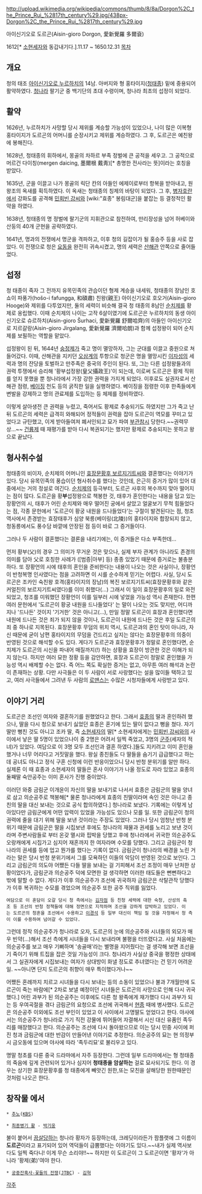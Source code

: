 http://upload.wikimedia.org/wikipedia/commons/thumb/8/8a/Dorgon%2C_the_Prince_Rui_%2817th_century%29.jpg/438px-Dorgon%2C_the_Prince_Rui_%2817th_century%29.jpg

아이신기오로 도르곤(Aisin-gioro Dorgon, 愛新覺羅 多爾袞)

1612[* [[소현세자]]와 동갑내기다.].11.17 ~ 1650.12.31
[[목차]]
== 개요 ==
청의 태조 [[아이신기오로 누르하치]]의 14남. 아버지와 형 홍타이지([[청태종]]) 밑에 중용되어 활약하였다. [[청나라]] 팔기군 중 백기단의 초대 수령이며, 청나라 최초의 섭정이 되었다.

== 활약 ==
1626년, 누르하치가 사망할 당시 제위를 계승할 가능성이 있었으나, 나이 많은 이복형 홍타이지가 도르곤의 어머니를 순장시키고 제위를 계승하였다. 그 후, 도르곤은 예친왕에 봉해진다.

1628년, 청태종의 휘하에서, 몽골의 차하르 부족 정벌에 큰 공적을 세우고. 그 공적으로 머르건 다이칭(mergen daicing, 墨爾根 戴靑)[* 총명한 전사라는 뜻]이라는 호칭을 받았다.

1635년, 군을 이끌고 나가 몽골의 릭단 칸의 아들인 에제이로부터 항복을 받아내고, 원 왕조의 옥새를 획득하였다. 이 옥새는 청태종의 칭제의 바탕이 되었다. 그 후, [[병자호란]]에서 강화도를 공격해 [[민회빈 강씨]]와 [wiki:"효종" 봉림대군]을 붙잡는 등 결정적인 활약을 하였다.

1638년, 청태종의 명 정벌에 팔기군의 지휘관으로 참전하여, 만리장성을 넘어 허베이와 산둥의 40개 군현을 공략하였다. 

1641년, 명과의 전쟁에서 명군을 격파하고, 이후 청의 길잡이가 될 홍승주 등을 사로 잡았다. 이 전쟁으로 청은 [[요동]]을 완전히 귀속시켰고, 명의 세력은 [[산해관]] 안쪽으로 줄어들었다.

== 섭정 ==
청 태종이 죽자 그 전까지 유목민족의 관습이던 형제 계승을 내세워, 청태종의 장남인 호쇼이 파풍가(hošo-i fafungga, 和碩肅) 친왕(親王) 아이신기오로 호오거(Aisin-gioro Hooge)와 제위를 다투었지만, 둘의 세력이 비슷해 결국 청 태종의 8남인 [[순치제]]를 황제로 옹립했다. 이때 순치제의 나이는 고작 6살이였기에 도르곤은 누르하치의 동생 아이신기오로 슈르하치(Aisin-gioro Šurhaci, 愛新覺羅 舒爾哈齊)의 아들인 아이신기오로 지르갈랑(Aisin-gioro Jirgalang, 愛新覺羅 濟爾哈朗)과 함께 섭정왕이 되어 순치제를 보필하는 역할을 맡았다.

섭정왕이 된 뒤, 1644년 [[숭정제]]가 죽고 명이 멸망하자, 그는 군대를 이끌고 중원으로 쳐들어갔다. 이때, 산해관을 지키던 [[오삼계]]의 투항으로 청군은 명을 멸망시킨 [[이자성]]의 세력과 명의 잔당을 토벌하고 만주족은 중국의 주인이 된다. 또, 그는 다른 섭정왕들과의 권력 투쟁에서 승리해 '황부섭정왕(皇父攝政王)'이 되는데, 이로써 도르곤은 황제 직위를 얻지 못했을 뿐 청나라에서 가장 강한 권력을 가지게 되었다. 이후로도 실권자로서 산해관 점령, [[베이징]] 천도 등의 굵직한 일을 실행하였다. 베이징을 점령한 이후 한족들에게 변발을 강제하고 명의 관료제를 도입하는 등 체제를 정비하였다.

이렇게 살아생전 큰 권력을 누렸고, 죽어서도 황제로 추숭되기도 하였지만 그가 죽고 난 뒤 도르곤의 세력은 급격히 와해되어 정적들이 권력을 잡아 도르곤이 역모를 꾸미고 있었다고 규탄했고, 이게 받아들여져 폐서인되고 묘가 파여 [[부관참시]] 당한다.~~권력무상...~~ [[건륭제]] 때 재평가를 받아 다시 복권되기는 했지만 황제로 추숭되지는 못하고 왕으로 끝났다.

== 형사취수설 ==
청태종의 비이자, 순치제의 어머니인 [[효장문황후 보르지기트씨]]와 결혼했다는 이야기가 있다. 당시 유목민족의 풍습이던 형사취수를 했다는 것인데, 은근히 증거가 많이 있어 대중에서는 거의 정설로 여긴다. [[순치제]]의 등극부터, 도르곤 사후의 복수까지 맞아 떨어지는 점이 많다. 도르곤을 황'''부'''섭정왕으로 책봉한 것, 태후가 혼인한다는 내용을 담고 있는 장황언의 시, 태후가 어린 순치제와 매우 떨어진 궁에서 살았고 얼굴보기 무척 힘들었다는 점, 각종 문헌에서 '도르곤이 황궁 내원을 드나들었다'는 구절이 발견된다는 점, 청조 역사에서 존경받는 효장태후가 심양 북릉(베이링(北陵))의 홍타이지와 합장되지 않고, 청동릉에서도 풍수담 바깥에 안장된 점 등이 바로 그 증거들이다.

그러나 두 사람이 결혼했다는 결론을 내리기에는, 이 증거들은 다소 부족한데...

먼저 황부(父)의 경우 그 의미가 무거운 것은 맞으나, 실제 부자 관계가 아니라도 존경의 의미를 담아 父로 호칭한 사례가 ([범증|아부] 등) 종종 있었기 때문에 증거로는 불충분하다. 또 장황언의 시에 태후의 혼인을 준비한다는 내용이 나오는 것은 사실이나, 장황언이 반청복명 인사였다는 점을 고려하면 이 시를 순수하게 믿기는 어렵다. 사실, 당시 도르곤은 조카인 숙친왕 호격(홍타이지의 장남)의 복진 보르지기트씨(효장문황후와 같은 커얼친의 보르지기트씨였다)를 이미 취했다(...) 그래서 이 일이 효장문황후의 일로 와전되었고, 청조를 미워했던 장황언이 이를 일부러 시에 넣었을 가능성 역시 존재한다. 한편 여러 문헌에서 '도르곤이 황궁 내원을 드나들었다' 는 말이 나오는 것도 맞지만, 어디까지나 '드나든' 것이지 '기거한' 것은 아니고(...), 만일 정말 도르곤이 효장과 혼인했다면 내원에 드나든 것은 죄가 되지 않을 것이나, 도르곤이 내원에 드나든 것은 후일 도르곤의 죄 중 하나로 지목된다. 효장문황후 무덤의 위치 역시, 도르곤과의 혼인 탓이 아니라, 자신 때문에 굳이 남편 홍타이지의 무덤을 건드리고 싶지는 않다는 효장문황후의 의중이 반영된 것으로 해석할 수도 있다. 게다가 도르곤과 효장문황후가 정말로 혼인했다면, 순치제가 도르곤의 시신을 파내어 매질까지(!) 하는 상황을 효장이 방관한 것은 이해가 되지 않는다.
하지만 여러 묘한 정황 등을 감안하면, 효장과 도르곤이 정말로 혼인했을 가능성 역시 배제할 수는 없다. 즉 어느 쪽도 확실한 증거는 없고, 아무튼 여러 해석과 논란이 존재하는 상황. 다만 사극들은 이 두 사람이 서로 사랑했다는 설을 많이들 택하고 있고, 여러 사극들에서 그려낸 두 사람의 [[로맨스]]는 수많은 시청자들에게 사랑받고 있다. 

== 이야기 거리 ==
도르곤은 조선인 여자와 결혼하기를 원했었다고 한다. 그래서 [[효종]]의 딸과 혼인하려 했으나, 딸을 다시 청으로 보내기 싫었던 효종은 혼기에 있는 딸이 없다고 뻥을 쳤다. 자기 딸만 뻥친 것도 아니고 조카 딸, 즉 [[소현세자]]의 딸[* 소현세자에게는 [[민회빈 강씨]]와의 사이에서 낳은 딸 5명이 있었으나이 중 2명은 어려서 일찍 죽었고, 3명의 [[군주]](세자의 적녀)가 있었다. 여담으로 이 3명 모두 조선인과 결혼 하였다.]들도 지키려고 이미 혼인을 했거나 너무 어리다고 거짓말을 했다. 왕실 종친들도 다 딸들을 숨기기 급급했다고 하는데 공녀도 아니고 정식 구혼 신청에 이런 반응이었으니 당시 반청 분위기를 알만 하다. 실제론 이 때 효종과 소현세자의 딸들은 혼사 이야기가 나올 정도로 자라 있었고 효종의 둘째딸 숙안공주는 이미 혼사가 진행 중이었다. 

이러던 와중 금림군 이개윤이 자신의 딸을 보내기로 나서서 효종은 금림군의 딸을 양녀로 삼고 의순공주로 책봉해[* 물론 청나라에게 효종의 친딸이라며 속인 것은 아니고 종친의 딸을 대신 보내는 것으로 공식 합의하였다.] 청나라로 보냈다. 기록에는 이렇게 남아있다만 금림군에게 어떤 압력이 있었을 가능성도 있으나 모를 일. 또한 금림군이 청의 권력에 줄을 대기 위해 딸을 보낸 것이라는 주장도 있었다. 그러나 당시 엄청난 반청 분위기 때문에 금림군은 딸을 시집보낸 후에도 청나라의 재물과 권세를 노리고 보낸 것이라며 주변사람들로 부터 온갖 멸시와 핍박을 당했고 후에 청나라에서 귀국한 의순공주도 오랑캐에게 시집가고 심지어 재혼까지 한 여자라며 수모를 당했다. 그리고 금림군이 청나라의 권세를 등에 업고 뭔가를 했다는 기록이 없다. 금림군이 청나라의 배경을 노린 거라는 말은 당시 반청 분위기에서 그를 모욕하던 이들의 악담이 반영된 것으로 보인다. 그리고 금림군의 의도야 어쨌든 다들 딸을 보내는 걸 기피해서 조선 조정이 매우 난처한 상황이었다가, 금림군과 의순공주 덕에 모면한 걸 생각하면 이러한 태도들은 뻔뻔하다고 밖에 말할 수 없다. 게다가 이후 의순공주가 조선에 귀국하자 금림군은 삭탈관작 당했다가 이후 복귀하는 수모를 겪었으며 의순공주 또한 공주 직위를 잃었다.

 여담으로 이 혼담이 오갈 당시 청 측에서는 [[김자점]] 등 친청 세력에 대한 숙청, 산성의 축조 등 조선의 반청 정책들에 대해 정면으로 지적하며 조선을 강하게 압박하고 있었다. 이는 도르곤의 청혼을 조선에서 수용하고 [[이경석]] 등 일부 대신이 책임 질 것을 자청해서 청 측이 이를 수용하여 넘어갈 수 있었다.
그런데 정작 의순공주가 청나라로 오자, 도르곤의 눈에 의순공주와 시녀들의 외모가 매우 빈약(...)해서 조선 측에게 시녀들을 다시 보내라며 불평을 터뜨렸다고. 사실 처음에는 의순공주를 보고 매우 기뻐하며 '송골매'라는 별명을 지어줬다는 걸 생각해 보면 조선을 기 죽이기 위해 트집을 잡은 것일 가능성이 크다. 청나라가 사실상 중국을 평정한 상태에서 그 실권자에게 시집보내는 여자가 상대방이 화낼 정도로 추녀였다는 건 믿기 어려운 일. ~~아니면 단지 도르곤의 취향이 매우 특이했다거나~~

어쨌든 혼례까지 치르고 시녀들을 다시 보내는 등의 소동이 있었으나 불과 7개월만에 도르곤이 죽는 바람에[* 2차로 보낼 예정이던 시녀들은 도르곤의 사망으로 인해 다시 귀국했다.] 어린 과부가 된 의순공주는 이후에도 다른 청 왕족에게 재가했다 다시 과부가 되는 등 우여곡절을 겪다 금림군의 요청으로 조선에 귀국해서 [[현종#s-2|현종]] 때에 병사했다. 도르곤은 의순공주 이외에도 조선 부인이 있었고 이 사이에서 고명딸도 얻었다고 한다. 야사에서는 의순공주가 청나라로 가기 직전 강물에 뛰어들어 자결해서 시신 대신 유품인 족두리를 매장했다고 한다. 의순공주는 조선에 다시 돌아왔으므로 이는 당시 민중 사이에 퍼진 청과 금림군에 대한 반감이 만들어낸 이야기로 추정한다. 의순공주의 묘는 현 의정부시 금오동에 있으며 야사에 따라 '족두리묘'로 불리우고 있다.

명말 청초를 다룬 중국 드라마에서 자주 등장한다. 그런데 일부 드라마에서는 형 청태종의 죽음에 깊게 관련되어 있거나 심지어 '''청태종을 암살하는''' 걸로 묘사되기도 한다. 이 경우는 상기한 효장문황후를 청 태종에게 빼앗긴 원한,또는 모친을 살해당한 원한때문인 것처럼 나오곤 한다.

== 창작물 에서 ==
 * [[추노]]([[KBS]])

 * [[최종병기 활]] - [[박기웅]]
불이 붙어서 [[끔살]]당하는 청나라 황자가 등장하는데, 크레딧이라든가 팜플랫에 그 이름이 '''도르곤'''이라고 표기되어 있어 역덕들이 급뿜했다는 이야기도 있다.~~내가 실제 역사보다도 일찍 죽다니! 이게 무슨 소리야!!~~ 하지만 이 도르곤이 그 도르곤이면 '황자'가 아니라 '황제(弟)'여야 한다.

 * [[궁중잔혹사-꽃들의 전쟁]]([[JTBC]]) - [[김혁]]

[[각주]]
